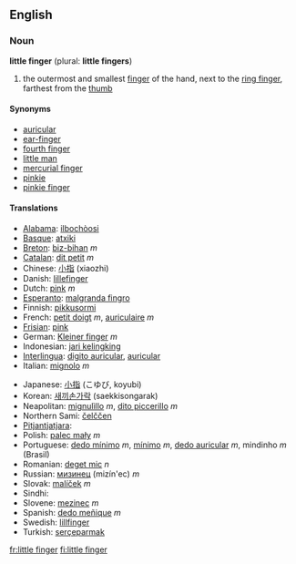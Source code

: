 ==English==

===Noun===
'''little finger''' (plural: '''little fingers''')
# the outermost and smallest [[finger]] of the hand, next to the [[ring finger]], farthest from the [[thumb]]

====Synonyms====
*[[auricular]]
*[[ear-finger]]
*[[fourth finger]]
*[[little man]]
*[[mercurial finger]]
*[[pinkie]]
*[[pinkie finger]]

====Translations====
{{top}}
*[[Alabama]]: [[ilbochòosi]]
*[[Basque]]: [[atxiki]]
*[[Breton]]: [[biz-bihan]] ''m''
*[[Catalan]]: [[dit petit]] ''m''
*Chinese: [[小指]] (xiaozhi)
*Danish: [[lillefinger]]
*Dutch: [[pink]] ''m''
*[[Esperanto]]: [[malgranda fingro]]
*Finnish: [[pikkusormi]]
*French: [[petit doigt]] ''m'', [[auriculaire]] ''m''
*[[Frisian]]: [[pink]]
*German: [[Kleiner finger]] ''m''
*Indonesian: [[jari kelingking]]
*[[Interlingua]]: [[digito auricular]], [[auricular]]
*Italian: [[mignolo]] ''m''
{{mid}}
*Japanese: [[小指]] (こゆび, koyubi)
*Korean: [[새끼손가락]] (saekkisongarak)
*Neapolitan: [[mignulìllo]] ''m'', [[dito piccerillo]] ''m''
*Northern Sami: [[čelččen]]
*[[Pitjantjatjara]]: {{Unicode|[[maṟa ngaḻi]]}}
*Polish: [[palec mały]] ''m''
*Portuguese: [[dedo mínimo]] ''m'', [[mínimo]] ''m'', [[dedo auricular]] ''m'', mindinho ''m'' (Brasil)
*Romanian: [[deget mic]] ''n''
*Russian: [[мизинец]] (mizín'ec) ''m''
*Slovak: [[malíček]] ''m''
*Sindhi: {{SDchar|[[چِيچَ]]}} {{f}}
*Slovene: [[mezinec]] ''m''
*Spanish: [[dedo meñique]] ''m''
*Swedish: [[lillfinger]]
*Turkish: [[serçeparmak]]
{{bottom}}

[[fr:little finger]]
[[fi:little finger]]